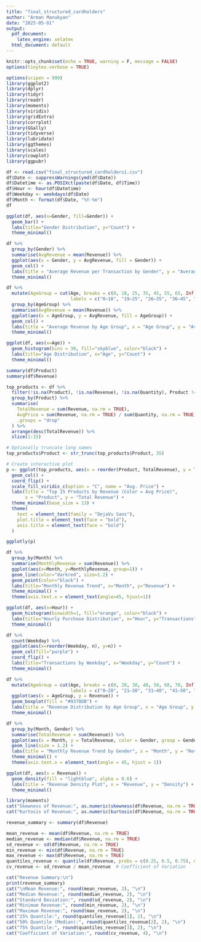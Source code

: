 ---
title: "final_structured_cardholders"
author: "Arman Manukyan"
date: "2025-05-01"
output:
  pdf_document:
    latex_engine: xelatex
  html_document: default
---

```{r setup, include=FALSE}
knitr::opts_chunk$set(echo = TRUE, warning = F, message = FALSE)
options(tinytex.verbose = TRUE)

options(scipen = 999)
library(ggplot2)
library(dplyr)
library(tidyr)
library(readr)
library(moments)
library(viridis)
library(gridExtra)
library(corrplot)
library(GGally)
library(tidyverse)
library(lubridate)
library(ggthemes)
library(scales)
library(cowplot)
library(ggpubr)
```

```{r}
df <- read.csv("final_structured_cardholders1.csv")
df$Date <- suppressWarnings(ymd(df$Date))
df$Datetime <- as.POSIXct(paste(df$Date, df$Time))
df$Hour <- hour(df$Datetime)
df$Weekday <- weekdays(df$Date)
df$Month <- format(df$Date, "%Y-%m")
df
```

```{r Gender Distribution }
ggplot(df, aes(x=Gender, fill=Gender)) +
  geom_bar() +
  labs(title="Gender Distribution", y="Count") +
  theme_minimal()

```
```{r Revenue by Gender }
df %>%
  group_by(Gender) %>%
  summarise(AvgRevenue = mean(Revenue)) %>%
  ggplot(aes(x = Gender, y = AvgRevenue, fill = Gender)) +
  geom_col() +
  labs(title = "Average Revenue per Transaction by Gender", y = "Average Revenue") +
  theme_minimal()

```

```{r Revenue by Age Group }
df %>%
  mutate(AgeGroup = cut(Age, breaks = c(0, 18, 25, 35, 45, 55, 65, Inf),
                        labels = c("0–18", "19–25", "26–35", "36–45", "46–55", "56–65", "65+"))) %>%
  group_by(AgeGroup) %>%
  summarise(AvgRevenue = mean(Revenue)) %>%
  ggplot(aes(x = AgeGroup, y = AvgRevenue, fill = AgeGroup)) +
  geom_col() +
  labs(title = "Average Revenue by Age Group", x = "Age Group", y = "Average Revenue") +
  theme_minimal()

```

```{r Age Distribution }
ggplot(df, aes(x=Age)) +
  geom_histogram(bins = 30, fill="skyblue", color="black") +
  labs(title="Age Distribution", x="Age", y="Count") +
  theme_minimal()

```
```{r}
summary(df$Product)
summary(df$Revenue)
```
```{r Top 15 Products by Revenue (Color = Avg Price)" }
top_products <- df %>%
  filter(!is.na(Product), !is.na(Revenue), !is.na(Quantity), Product != "") %>%
  group_by(Product) %>%
  summarise(
    TotalRevenue = sum(Revenue, na.rm = TRUE),
    AvgPrice = sum(Revenue, na.rm = TRUE) / sum(Quantity, na.rm = TRUE),
    .groups = "drop"
  ) %>%
  arrange(desc(TotalRevenue)) %>%
  slice(1:15)

# Optionally truncate long names
top_products$Product <- str_trunc(top_products$Product, 35)

# Create interactive plot
p <- ggplot(top_products, aes(x = reorder(Product, TotalRevenue), y = TotalRevenue, fill = AvgPrice)) +
  geom_col() +
  coord_flip() +
  scale_fill_viridis_c(option = "C", name = "Avg. Price") +
  labs(title = "Top 15 Products by Revenue (Color = Avg Price)",
       x = "Product", y = "Total Revenue") +
  theme_minimal(base_size = 13) +
  theme(
    text = element_text(family = "DejaVu Sans"),
    plot.title = element_text(face = "bold"),
    axis.title = element_text(face = "bold")
  )

ggplotly(p)
```

```{r Revenue Over Time}
df %>%
  group_by(Month) %>%
  summarise(MonthlyRevenue = sum(Revenue)) %>%
  ggplot(aes(x=Month, y=MonthlyRevenue, group=1)) +
  geom_line(color="darkred", size=1.2) +
  geom_point(color="black") +
  labs(title="Monthly Revenue Trend", x="Month", y="Revenue") +
  theme_minimal() +
  theme(axis.text.x = element_text(angle=45, hjust=1))

```
```{r Time-Based Patterns: Hourly Purchase Distribution }
ggplot(df, aes(x=Hour)) +
  geom_histogram(binwidth=1, fill="orange", color="black") +
  labs(title="Hourly Purchase Distribution", x="Hour", y="Transactions") +
  theme_minimal()

```

```{r Purchases by Weekday}
df %>%
  count(Weekday) %>%
  ggplot(aes(x=reorder(Weekday, n), y=n)) +
  geom_col(fill="purple") +
  coord_flip() +
  labs(title="Transactions by Weekday", x="Weekday", y="Count") +
  theme_minimal()

```


```{r Age vs Revenue}
df %>%
  mutate(AgeGroup = cut(Age, breaks = c(0, 20, 30, 40, 50, 60, 70, Inf),
                        labels = c("0–20", "21–30", "31–40", "41–50", "51–60", "61–70", "70+"))) %>%
  ggplot(aes(x = AgeGroup, y = Revenue)) +
  geom_boxplot(fill = "#9370DB") +
  labs(title = "Revenue Distribution by Age Group", x = "Age Group", y = "Revenue") +
  theme_minimal()

```

```{r Revenue Over Time by Gender (Trend Analysis)}
df %>%
  group_by(Month, Gender) %>%
  summarise(TotalRevenue = sum(Revenue)) %>%
  ggplot(aes(x = Month, y = TotalRevenue, color = Gender, group = Gender)) +
  geom_line(size = 1.2) +
  labs(title = "Monthly Revenue Trend by Gender", x = "Month", y = "Revenue") +
  theme_minimal() +
  theme(axis.text.x = element_text(angle = 45, hjust = 1))

```
```{r Revenue Density Plot }
ggplot(df, aes(x = Revenue)) +
  geom_density(fill = "lightblue", alpha = 0.6) +
  labs(title = "Revenue Density Plot", x = "Revenue", y = "Density") +
  theme_minimal()
```

```{r Skewness and Kurtosis Summary  }
library(moments)
cat("Skewness of Revenue:", as.numeric(skewness(df$Revenue, na.rm = TRUE)), "\n")
cat("Kurtosis of Revenue:", as.numeric(kurtosis(df$Revenue, na.rm = TRUE)), "\n")


```
```{r}
revenue_summary <- summary(df$Revenue)

mean_revenue <- mean(df$Revenue, na.rm = TRUE)
median_revenue <- median(df$Revenue, na.rm = TRUE)
sd_revenue <- sd(df$Revenue, na.rm = TRUE)
min_revenue <- min(df$Revenue, na.rm = TRUE)
max_revenue <- max(df$Revenue, na.rm = TRUE)
quantiles_revenue <- quantile(df$Revenue, probs = c(0.25, 0.5, 0.75), na.rm = TRUE)
cv_revenue <- sd_revenue / mean_revenue  # Coefficient of Variation

cat("Revenue Summary:\n")
print(revenue_summary)
cat("\nMean Revenue:", round(mean_revenue, 2), "\n")
cat("Median Revenue:", round(median_revenue, 2), "\n")
cat("Standard Deviation:", round(sd_revenue, 2), "\n")
cat("Minimum Revenue:", round(min_revenue, 2), "\n")
cat("Maximum Revenue:", round(max_revenue, 2), "\n")
cat("25% Quantile:", round(quantiles_revenue[1], 2), "\n")
cat("50% Quantile (Median):", round(quantiles_revenue[2], 2), "\n")
cat("75% Quantile:", round(quantiles_revenue[3], 2), "\n")
cat("Coefficient of Variation:", round(cv_revenue, 4), "\n")

```

